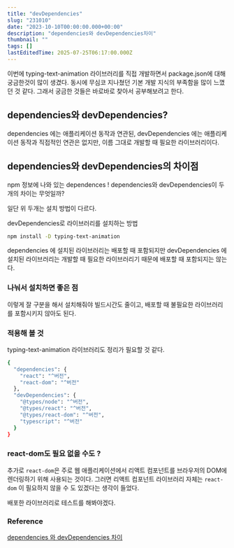 ```yaml
---
title: "devDependencies"
slug: "231010"
date: "2023-10-10T00:00:00.000+00:00"
description: "dependencies와 devDependencies차이"
thumbnail: ""
tags: []
lastEditedTime: 2025-07-25T06:17:00.000Z
---
```


이번에 typing-text-animation 라이브러리를 직접 개발하면서 package.json에 대해 궁금한것이 많이 생겼다. 동시에 무심코 지나쳤던 기본 개발 지식의 부족함을 많이 느꼈던 것 같다. 그래서 궁금한 것들은 바로바로 찾아서 공부해보려고 한다.

## dependencies와 devDependencies?

dependencies 에는 애플리케이션 동작과 연관된, devDependencies 에는 애플리케이션 동작과 직접적인 연관은 없지만, 이름 그대로 개발할 때 필요한 라이브러리이다.

## dependencies와 devDependencies의 차이점

npm 정보에 나와 있는 dependences ! dependencies와 devDependencies이 두개의 차이는 무엇일까?

일단 위 두개는 설치 방법이 다르다.

devDependencies로 라이브러리를 설치하는 방법

```bash
npm install -D typing-text-animation
```

dependencies 에 설치된 라이브러리는 배포할 때 포함되지만 devDependencies 에 설치된 라이브러리는 개발할 때 필요한 라이브러리기 때문에 배포할 때 포함되지는 않는다.

### 나눠서 설치하면 좋은 점

이렇게 잘 구분을 해서 설치해줘야 빌드시간도 줄이고, 배포할 때 불필요한 라이브러리를 포함시키지 않아도 된다.

### 적용해 볼 것

typing-text-animation 라이브러리도 정리가 필요할 것 같다.

```bash
{
  "dependencies": {
    "react": "^버전",
    "react-dom": "^버전"
  },
  "devDependencies": {
    "@types/node": "^버전",
    "@types/react": "^버전",
    "@types/react-dom": "^버전",
    "typescript": "^버전"
  }
}
```

### react-dom도 필요 없을 수도 ?

추가로 `react-dom`은 주로 웹 애플리케이션에서 리액트 컴포넌트를 브라우저의 DOM에 렌더링하기 위해 사용되는 것이다. 그러면 리액트 컴포넌트 라이브러리 자체는 `react-dom` 이 필요하지 않을 수 도 있겠다는 생각이 들었다.

배포한 라이브러리로 테스트를 해봐야겠다.

### Reference

[dependencies 와 devDependencies 차이](https://www.codeit.kr/community/questions/UXVlc3Rpb246NjBlNmQwN2I2ZjU1NDAxYWEyNzAyYjE1)